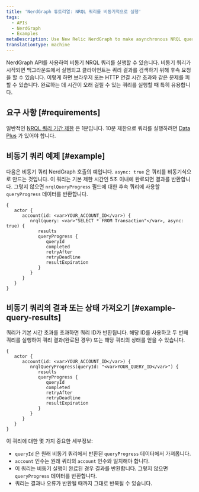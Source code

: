 ```yaml
---
title: 'NerdGraph 튜토리얼: NRQL 쿼리를 비동기적으로 실행'
tags:
  - APIs
  - NerdGraph
  - Examples
metaDescription: Use New Relic NerdGraph to make asynchronous NRQL queries that have longer query duration limits.
translationType: machine
---
```


NerdGraph API를 사용하여 비동기 NRQL 쿼리를 실행할 수 있습니다. 비동기 쿼리가 시작되면 백그라운드에서 실행되고 클라이언트는 쿼리 결과를 검색하기 위해 후속 요청을 할 수 있습니다. 이렇게 하면 브라우저 또는 HTTP 연결 시간 초과와 같은 문제를 피할 수 있습니다. 완료하는 데 시간이 오래 걸릴 수 있는 쿼리를 실행할 때 특히 유용합니다.

## 요구 사항 [#requirements]

일반적인 [NRQL 쿼리 기간 제한](/docs/query-your-data/nrql-new-relic-query-language/get-started/rate-limits-nrql-queries) 은 1분입니다. 10분 제한으로 쿼리를 실행하려면 [Data Plus](/docs/accounts/accounts-billing/new-relic-one-pricing-billing/data-ingest-billing#data-plus) 가 있어야 합니다.

## 비동기 쿼리 예제 [#example]

다음은 비동기 쿼리 NerdGraph 호출의 예입니다. `async: true` 은 쿼리를 비동기식으로 만드는 것입니다. 이 쿼리는 기본 제한 시간인 5초 이내에 완료되면 결과를 반환합니다. 그렇지 않으면 `nrqlQueryProgress` 필드에 대한 후속 쿼리에 사용할 `queryProgress` 데이터를 반환합니다.

```
{
   actor {
      account(id: <var>YOUR_ACCOUNT_ID</var>) {
         nrql(query: <var>"SELECT * FROM Transaction"</var>, async: true) {
            results
            queryProgress {
               queryId
               completed
               retryAfter
               retryDeadline
               resultExpiration
            }
         }
      }
   }
}
```

## 비동기 쿼리의 결과 또는 상태 가져오기 [#example-query-results]

쿼리가 기본 시간 초과를 초과하면 쿼리 ID가 반환됩니다. 해당 ID를 사용하고 두 번째 쿼리를 실행하여 쿼리 결과(완료된 경우) 또는 해당 쿼리의 상태를 얻을 수 있습니다.

```
{
   actor {
      account(id: <var>YOUR_ACCOUNT_ID</var>) {
         nrqlQueryProgress(queryId: "<var>YOUR_QUERY_ID</var>") {
            results
            queryProgress {
               queryId
               completed
               retryAfter
               retryDeadline
               resultExpiration
            }
         }
      }
   }
}
```

이 쿼리에 대한 몇 가지 중요한 세부정보:

* `queryId` 은 원래 비동기 쿼리에서 반환된 `queryProgress` 데이터에서 가져옵니다.
* `account` 인수는 원래 쿼리의 `account` 인수와 일치해야 합니다.
* 이 쿼리는 비동기 실행이 완료된 경우 결과를 반환합니다. 그렇지 않으면 `queryProgress` 데이터를 반환합니다.
* 쿼리는 결과나 오류가 반환될 때까지 그대로 반복될 수 있습니다.